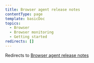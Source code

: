 ```yaml
---
title: Browser agent release notes
contentType: page
template: basicDoc
topics:
  - Browser
  - Browser monitoring
  - Getting started
redirects: []
---
```


Redirects to [Browser agent release notes](/docs/release-notes/new-relic-browser-release-notes/browser-agent-release-notes)
